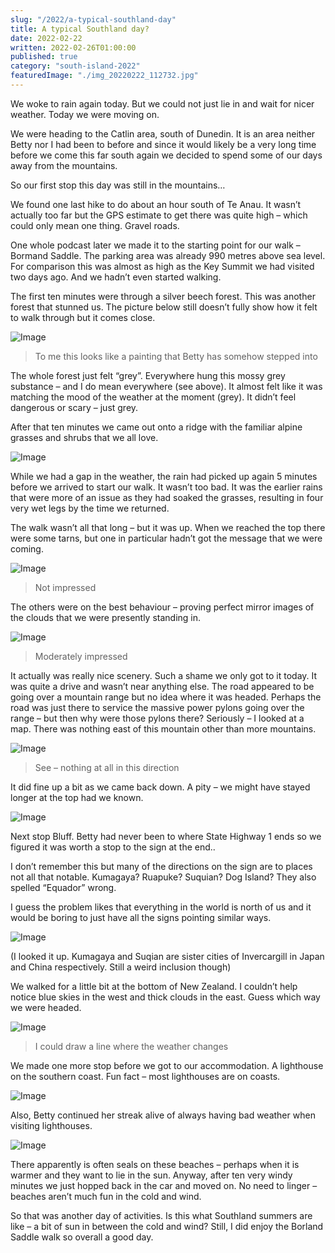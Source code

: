 ```yaml
---
slug: "/2022/a-typical-southland-day"
title: A typical Southland day?
date: 2022-02-22
written: 2022-02-26T01:00:00
published: true
category: "south-island-2022"
featuredImage: "./img_20220222_112732.jpg"
---
```


We woke to rain again today. But we could not just lie in and wait for nicer weather. Today we were moving on.

We were heading to the Catlin area, south of Dunedin. It is an area neither Betty nor I had been to before and since it would likely be a very long time before we come this far south again we decided to spend some of our days away from the mountains.

So our first stop this day was still in the mountains…

We found one last hike to do about an hour south of Te Anau. It wasn’t actually too far but the GPS estimate to get there was quite high – which could only mean one thing. Gravel roads.

One whole podcast later we made it to the starting point for our walk – Bormand Saddle. The parking area was already 990 metres above sea level. For comparison this was almost as high as the Key Summit we had visited two days ago. And we hadn’t even started walking.

The first ten minutes were through a silver beech forest. This was another forest that stunned us. The picture below still doesn’t fully show how it felt to walk through but it comes close.

![Image](img_20220222_110908.jpg)

> To me this looks like a painting that Betty has somehow stepped into

The whole forest just felt “grey”. Everywhere hung this mossy grey substance – and I do mean everywhere (see above). It almost felt like it was matching the mood of the weather at the moment (grey). It didn’t feel dangerous or scary – just grey.

After that ten minutes we came out onto a ridge with the familiar alpine grasses and shrubs that we all love.

![Image](img_20220222_112054.jpg)

While we had a gap in the weather, the rain had picked up again 5 minutes before we arrived to start our walk. It wasn’t too bad. It was the earlier rains that were more of an issue as they had soaked the grasses, resulting in four very wet legs by the time we returned.

The walk wasn’t all that long – but it was up. When we reached the top there were some tarns, but one in particular hadn’t got the message that we were coming.

![Image](img_20220222_112732.jpg)

> Not impressed

The others were on the best behaviour – proving perfect mirror images of the clouds that we were presently standing in.

![Image](img_20220222_113012-1.jpg)

> Moderately impressed

It actually was really nice scenery. Such a shame we only got to it today. It was quite a drive and wasn’t near anything else. The road appeared to be going over a mountain range but no idea where it was headed. Perhaps the road was just there to service the massive power pylons going over the range – but then why were those pylons there? Seriously – I looked at a map. There was nothing east of this mountain other than more mountains.

![Image](img_20220222_113150.jpg)

> See – nothing at all in this direction

It did fine up a bit as we came back down. A pity – we might have stayed longer at the top had we known.

![Image](img_20220222_114203.jpg)

Next stop Bluff. Betty had never been to where State Highway 1 ends so we figured it was worth a stop to the sign at the end..

I don’t remember this but many of the directions on the sign are to places not all that notable. Kumagaya? Ruapuke? Suquian? Dog Island? They also spelled “Equador” wrong.

I guess the problem likes that everything in the world is north of us and it would be boring to just have all the signs pointing similar ways.

![Image](img_20220222_153426.jpg)

(I looked it up. Kumagaya and Suqian are sister cities of Invercargill in Japan and China respectively. Still a weird inclusion though)

We walked for a little bit at the bottom of New Zealand. I couldn’t help notice blue skies in the west and thick clouds in the east. Guess which way we were headed.

![Image](img_20220222_155514.jpg)

> I could draw a line where the weather changes

We made one more stop before we got to our accommodation. A lighthouse on the southern coast. Fun fact – most lighthouses are on coasts.

![Image](img_20220222_172329.jpg)

Also, Betty continued her streak alive of always having bad weather when visiting lighthouses.

![Image](img_20220222_172429.jpg)

There apparently is often seals on these beaches – perhaps when it is warmer and they want to lie in the sun. Anyway, after ten very windy minutes we just hopped back in the car and moved on. No need to linger – beaches aren’t much fun in the cold and wind.

So that was another day of activities. Is this what Southland summers are like – a bit of sun in between the cold and wind? Still, I did enjoy the Borland Saddle walk so overall a good day.
